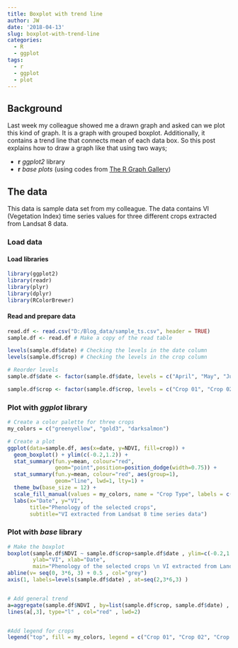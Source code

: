 ```yaml
---
title: Boxplot with trend line
author: JW
date: '2018-04-13'
slug: boxplot-with-trend-line
categories:
  - R
  - ggplot
tags:
  - r
  - ggplot
  - plot
---
```


## Background

Last week my colleague showed me a drawn graph and asked can we plot this kind of graph. It is a graph with grouped boxplot. Additionally, it contains a trend line that connects mean of each data box. So this post explains how to draw a graph like that using two ways;

+ **r** *ggplot2* library 
+ **r** *base plots* (using codes from [The R Graph Gallery](https://www.r-graph-gallery.com/146-boxplot-for-time-series/))

## The data

This data is sample data set from my colleague. The data contains VI (Vegetation Index) time series values for three different crops extracted from Landsat 8 data.

### Load data

#### Load libraries

```r
library(ggplot2)
library(readr)
library(plyr)
library(dplyr)
library(RColorBrewer)
```

#### Read and prepare data
```r
read.df <- read.csv("D:/Blog_data/sample_ts.csv", header = TRUE)
sample.df <- read.df # Make a copy of the read table

levels(sample.df$date) # Checking the levels in the date column
levels(sample.df$crop) # Checking the levels in the crop column

# Reorder levels
sample.df$date <- factor(sample.df$date, levels = c("April", "May", "June", "July","August", "September"))

sample.df$crop <- factor(sample.df$crop, levels = c("Crop 01", "Crop 02", "Crop 03"))
```

### Plot with *ggplot* library

```r

# Create a color palette for three crops
my_colors = c("greenyellow", "gold3", "darksalmon")

# Create a plot
ggplot(data=sample.df, aes(x=date, y=NDVI, fill=crop)) +
  geom_boxplot() + ylim(c(-0.2,1.2)) +
  stat_summary(fun.y=mean, colour="red",
               geom="point",position=position_dodge(width=0.75)) +
  stat_summary(fun.y=mean, colour="red", aes(group=1),
               geom="line", lwd=1, lty=1) +
  theme_bw(base_size = 12) +
  scale_fill_manual(values = my_colors, name = "Crop Type", labels = c("Crop 01", "Crop 02", "Crop 03")) +
  labs(x="Date", y="VI", 
       title="Phenology of the selected crops", 
       subtitle="VI extracted from Landsat 8 time series data")
```

### Plot with *base* library

```r
# Make the boxplot
boxplot(sample.df$NDVI ~ sample.df$crop+sample.df$date , ylim=c(-0.2,1.2), xaxt="n" , xlab="Date" , col=my_colors , pch=20 , cex=0.3 , 
        ylab="VI", xlab="Date", 
        main="Phenology of the selected crops \n VI extracted from Landsat 8 time series data" )
abline(v= seq(0, 3*6, 3) + 0.5 , col="grey")
axis(1, labels=levels(sample.df$date) , at=seq(2,3*6,3) )


# Add general trend
a=aggregate(sample.df$NDVI , by=list(sample.df$crop, sample.df$date) , mean)
lines(a[,3], type="l" , col="red" , lwd=2)


#Add legend for crops
legend("top", fill = my_colors, legend = c("Crop 01", "Crop 02", "Crop 03"), horiz = T)
```
